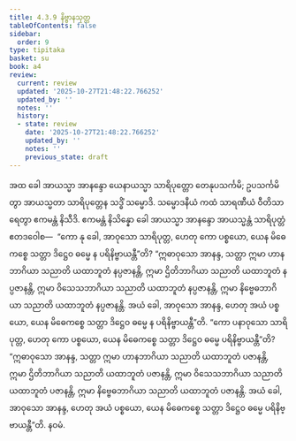 ```yaml
---
title: 4.3.9 နိဗ္ဗာနသုတ္တ
tableOfContents: false
sidebar:
  order: 9
type: tipitaka
basket: su
book: a4
review:
  current: review
  updated: '2025-10-27T21:48:22.766252'
  updated_by: ''
  notes: ''
  history:
  - state: review
    date: '2025-10-27T21:48:22.766252'
    updated_by: ''
    notes: ''
    previous_state: draft
---
```



<ReviewStatus review={frontmatter.review} showDetails={true} />

<HypothesisAnnotation frontmatter={frontmatter} />

<DynamicBreadcrumb />

<Division number="179" book="a4" e="ch" v="15" p="486">

<Paragraph number="1081" book="a4">
အထ ခေါ အာယသ္မာ အာနန္ဒော ယေနာယသ္မာ သာရိပုတ္တော တေနုပသင်္ကမိ; ဥပသင်္ကမိတွာ အာယသ္မတာ သာရိပုတ္တေန သဒ္ဓိံ သမ္မောဒိ. သမ္မောဒနီယံ ကထံ သာရဏီယံ ဝီတိသာရေတွာ ဧကမန္တံ နိသီဒိ. ဧကမန္တံ နိသိန္နော ခေါ အာယသ္မာ အာနန္ဒော အာယသ္မန္တံ သာရိပုတ္တံ ဧတဒဝေါစ—  “ကော နု ခေါ, အာဝုသော သာရိပုတ္တ, ဟေတု ကော ပစ္စယော, ယေန မိဓေကစ္စေ သတ္တာ ဒိဋ္ဌေဝ ဓမ္မေ န ပရိနိဗ္ဗာယန္တီ”တိ?
</Paragraph>

<Paragraph number="1082" book="a4">
“ဣဓာဝုသော အာနန္ဒ, သတ္တာ ဣမာ ဟာနဘာဂိယာ သညာတိ ယထာဘူတံ နပ္ပဇာနန္တိ, ဣမာ ဌိတိဘာဂိယာ သညာတိ ယထာဘူတံ နပ္ပဇာနန္တိ, ဣမာ ဝိသေသဘာဂိယာ သညာတိ ယထာဘူတံ နပ္ပဇာနန္တိ, ဣမာ နိဗ္ဗေဓဘာဂိယာ သညာတိ ယထာဘူတံ နပ္ပဇာနန္တိ. အယံ ခေါ, အာဝုသော အာနန္ဒ, ဟေတု အယံ ပစ္စယော, ယေန မိဓေကစ္စေ သတ္တာ ဒိဋ္ဌေဝ ဓမ္မေ န ပရိနိဗ္ဗာယန္တီ”တိ.
</Paragraph>

<Paragraph number="1083" book="a4">
“ကော ပနာဝုသော သာရိပုတ္တ, ဟေတု ကော ပစ္စယော, ယေန မိဓေကစ္စေ သတ္တာ ဒိဋ္ဌေဝ ဓမ္မေ ပရိနိဗ္ဗာယန္တီ”တိ? “ဣဓာဝုသော အာနန္ဒ, သတ္တာ ဣမာ ဟာနဘာဂိယာ သညာတိ ယထာဘူတံ ပဇာနန္တိ, ဣမာ ဌိတိဘာဂိယာ သညာတိ ယထာဘူတံ ပဇာနန္တိ, ဣမာ ဝိသေသဘာဂိယာ သညာတိ ယထာဘူတံ ပဇာနန္တိ, ဣမာ နိဗ္ဗေဓဘာဂိယာ သညာတိ ယထာဘူတံ ပဇာနန္တိ. အယံ ခေါ, အာဝုသော အာနန္ဒ, ဟေတု အယံ ပစ္စယော, ယေန မိဓေကစ္စေ သတ္တာ ဒိဋ္ဌေဝ ဓမ္မေ ပရိနိဗ္ဗာယန္တီ”တိ.

</Paragraph>
</Division>

<Paragraph number="1084" type="center" book="a4">
နဝမံ.
</Paragraph>